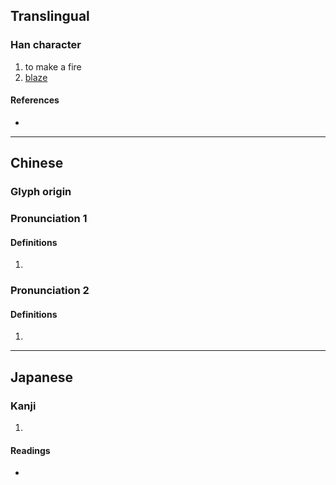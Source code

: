 {{character info/new}}
{{also|𬊤}}
==Translingual==

===Han character===
{{Han char|rn=86|rad=火|as=12|sn=16|four=96856|canj=FRRJ|ids=⿰火單}}

# to make a fire
# [[blaze]]

====References====
* {{Han ref|kx=0682.010|dkj=19388|dj=1094.030|hdz=32234.010|uh=71C0|ud=29120|bh=EA4C|bd=59980}}

----

==Chinese==
{{zh-forms|s=𬊤}}

===Glyph origin===
{{Han etym}}

===Pronunciation 1===
{{zh-pron
|m=chǎn,chàn
|c=cin2,zin2
|mc=y
|oc=y
|ma=
|cat=
}}

====Definitions====
{{zh-hanzi}}

# {{rfdef|zh}}

===Pronunciation 2===
{{zh-pron
|m=dǎn
|c=daan6
|mc=y
|oc=y
|ma=
|cat=
}}

====Definitions====
{{zh-hanzi}}

# {{rfdef|zh}}

----

==Japanese==

===Kanji===
{{ja-kanji|grade=|rs=火12}}

# {{defn|lang=ja|sort=火12}}

====Readings====
* {{ja-readings|on=[[せん]] (sen), [[たん]] (tan)|kun=[[たく]] (taku)}}